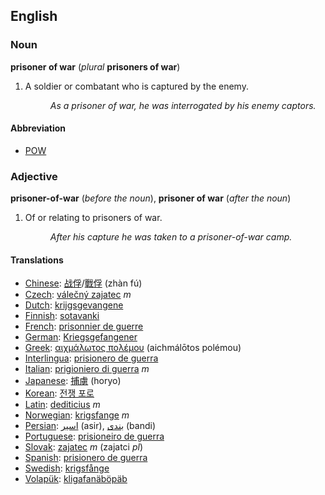 ==English==
===Noun===
'''prisoner of war''' (''plural'' '''prisoners of war''')

#A soldier or combatant who is captured by the enemy.
#:''As a prisoner of war, he was interrogated by his enemy captors.''

====Abbreviation====
*[[POW]]

===Adjective===
'''prisoner-of-war''' (''before the noun''), '''prisoner of war''' (''after the noun'')
#Of or relating to prisoners of war.
#:''After his capture he was taken to a prisoner-of-war camp.''
 
====Translations====
*[[Chinese]]: [[战俘]]/[[戰俘]] (zhàn fú)
*[[Czech]]: [[válečný zajatec]] ''m''
*[[Dutch]]: [[krijgsgevangene]]
*[[Finnish]]: [[sotavanki]]
*[[French]]: [[prisonnier de guerre]]
*[[German]]: [[Kriegsgefangener]]
*[[Greek]]: [[αιχμάλωτος πολέμου]] (aichmál&#333;tos polémou)
*[[Interlingua]]: [[prisionero de guerra]] 
*[[Italian]]: [[prigioniero di guerra]] ''m''
*[[Japanese]]: [[捕虜]] (horyo)
*[[Korean]]: [[전쟁 포로]]
*[[Latin]]: [[dediticius]] ''m''
*[[Norwegian]]: [[krigsfange]] ''m''
*[[Persian]]: [[اسیر]] (asir), [[بندی]] (bandi)
*[[Portuguese]]: [[prisioneiro de guerra]]
*[[Slovak]]: [[zajatec]] ''m'' (zajatci ''pl'')
*[[Spanish]]: [[prisionero de guerra]] 
*[[Swedish]]: [[krigsfånge]] 
*[[Volapük]]: [[kligafanäböpäb]]